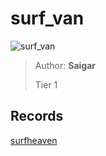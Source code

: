 
# surf_van

![surf_van](https://raw.githubusercontent.com/Sayt123/SurfMapPics/Maps-and-bonuses/csgo/surf_van.jpg)

> Author: **Saigar**
>
> Tier 1

## Records

[surfheaven](https://surfheaven.eu/map/surf_van)
